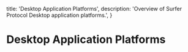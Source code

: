   title: 'Desktop Application Platforms',
  description:
    'Overview of Surfer Protocol Desktop application platforms.',
}

# Desktop Application Platforms